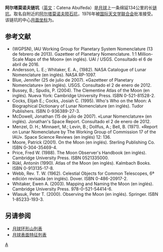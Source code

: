 {{lunar crater data|
 name=阿尔塔莫诺夫链坑| 
 image=Catena_Artamonov.png|280px|
 caption=阿尔塔莫诺夫链坑|
 latitude=16.9 |
 N_or_S=S|
 longitude=17.2|
 E_or_W=E|
 diameter=  |
 depth= |
 colong= |
 eponym=阿尔塔莫诺夫陨石坑
}}

'''阿尔塔莫诺夫链坑'''（[[英文|英文]]：Catena Abulfeda）是[[月球|月球]]上一条绵延134公里的长[[链坑|链坑]]。取名自附近的[[阿尔塔莫诺夫陨石坑|阿尔塔莫诺夫陨石坑]]，1976年被[[国际天文学联合会|国际天文学联合会]]批准接受。该链坑的中心[[月面坐标|月面坐标]]为{{coord|26.0|N|105.9|E|globe:Moon}}。

==参考文献==
* (WGPSN), IAU Working Group for Planetary System Nomenclature (13 de febrero de 2013). Gazetteer of Planetary Nomenclature. 1:1 Million-Scale Maps of the Moon» (en inglés). UAI / USGS. Consultado el 6 de abril de 2016. 
* Andersson, L. E.; Whitaker, E. A., (1982). NASA Catalogue of Lunar Nomenclature (en inglés). NASA RP-1097.
* Blue, Jennifer (25 de julio de 2007). «Gazetteer of Planetary Nomenclature» (en inglés). USGS. Consultado el 2 de enero de 2012. 
* Bussey, B.; Spudis, P. (2004). The Clementine Atlas of the Moon (en inglés). Nueva York: Cambridge University Press. ISBN 0-521-81528-2.
* Cocks, Elijah E.; Cocks, Josiah C. (1995). Who's Who on the Moon: A Biographical Dictionary of Lunar Nomenclature (en inglés). Tudor Publishers. ISBN 0-936389-27-3.
* McDowell, Jonathan (15 de julio de 2007). «Lunar Nomenclature» (en inglés). Jonathan's Space Report. Consultado el 2 de enero de 2012. 
* Menzel, D. H.; Minnaert, M.; Levin, B.; Dollfus, A.; Bell, B. (1971). «Report on Lunar Nomenclature by The Working Group of Commission 17 of the IAU». Space Science Reviews (en inglés) 12: 136.
* Moore, Patrick (2001). On the Moon (en inglés). Sterling Publishing Co. ISBN 0-304-35469-4.
* Price, Fred W. (1988). The Moon Observer's Handbook (en inglés). Cambridge University Press. ISBN 0521335000.
* Rükl, Antonín (1990). Atlas of the Moon (en inglés). Kalmbach Books. ISBN 0-913135-17-8.
* Webb, Rev. T. W. (1962). Celestial Objects for Common Telescopes, 6ª edición revisada (en inglés). Dover. ISBN 0-486-20917-2.
* Whitaker, Ewen A. (2003). Mapping and Naming the Moon (en inglés). Cambridge University Press. 978-0-521-54414-6.
* Wlasuk, Peter T. (2000). Observing the Moon (en inglés). Springer. ISBN 1-85233-193-3.

==另请参阅==
* [[月球环形山列表|月球环形山列表]] 
* [[月球表面特征列表|月球表面特征列表]]

[[Category:月球环形山|A]]